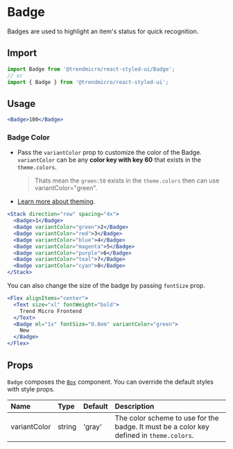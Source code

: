 # Badge

Badges are used to highlight an item's status for quick recognition.

## Import

```js
import Badge from '@trendmicro/react-styled-ui/Badge';
// or
import { Badge } from '@trendmicro/react-styled-ui';
```

## Usage

```jsx
<Badge>100</Badge>
```

### Badge Color

* Pass the `variantColor` prop to customize the color of the Badge. `variantColor`
can be any **color key with key 60** that exists in the `theme.colors`.
  > Thats mean the `green:50` exists in the `theme.colors` then can use variantColor="green".

* [Learn more about theming](./theme).

```jsx
<Stack direction="row" spacing="4x">
  <Badge>1</Badge>
  <Badge variantColor="green">2</Badge>
  <Badge variantColor="red">3</Badge>
  <Badge variantColor="blue">4</Badge>
  <Badge variantColor="magenta">5</Badge>
  <Badge variantColor="purple">6</Badge>
  <Badge variantColor="teal">7</Badge>
  <Badge variantColor="cyan">8</Badge>
</Stack>
```

You can also change the size of the badge by passing `fontSize` prop.

```jsx
<Flex alignItems="center">
  <Text size="xl" fontWeight="bold">
    Trend Micro Frontend
  </Text>
  <Badge ml="1x" fontSize="0.8em" variantColor="green">
    New
  </Badge>
</Flex>
```

## Props

`Badge` composes the [`Box`](./box) component. You can override the default styles with style props.

| Name | Type | Default | Description |
| :--- | :--- | :------ | :---------- |
| variantColor | string | 'gray' | The color scheme to use for the badge. It must be a color key defined in `theme.colors`. |
